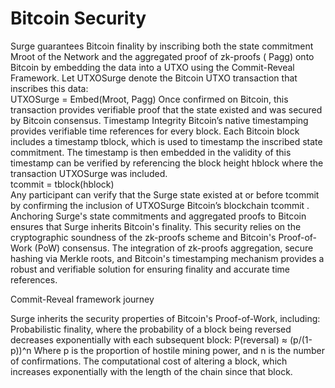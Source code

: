 # Bitcoin Security

Surge guarantees Bitcoin finality by inscribing both the state commitment Mroot of the Network and the aggregated proof of zk-proofs ( Pagg) onto Bitcoin by embedding the data into a UTXO using the Commit-Reveal Framework.
Let UTXOSurge denote the Bitcoin UTXO transaction that inscribes this data:  
UTXOSurge = Embed(Mroot, Pagg) 
Once confirmed on Bitcoin, this transaction provides verifiable proof that the state existed and was secured by Bitcoin consensus.
Timestamp Integrity
Bitcoin’s native timestamping provides verifiable time references for every block. Each Bitcoin block includes a timestamp  tblock, which is used to timestamp the inscribed state commitment. The timestamp is then embedded in the validity of this timestamp can be verified by referencing the block height hblock where the transaction UTXOSurge was included.  
 tcommit = tblock(hblock)  
Any participant can verify that the Surge state existed at or before tcommit by confirming the inclusion of UTXOSurge Bitcoin’s blockchain tcommit .
Anchoring Surge's state commitments and aggregated proofs to Bitcoin ensures that Surge inherits Bitcoin's finality. This security relies on the cryptographic soundness of the zk-proofs scheme and Bitcoin's Proof-of-Work (PoW) consensus. The integration of zk-proofs aggregation, secure hashing via Merkle roots, and Bitcoin's timestamping mechanism provides a robust and verifiable solution for ensuring finality and accurate time references.


Commit-Reveal framework journey


Surge inherits the security properties of Bitcoin's Proof-of-Work, including:
Probabilistic finality, where the probability of a block being reversed decreases exponentially with each subsequent block: 
P(reversal) ≈ (p/(1-p))^n
Where p is the proportion of hostile mining power, and n is the number of confirmations.
The computational cost of altering a block, which increases exponentially with the length of the chain since that block.
